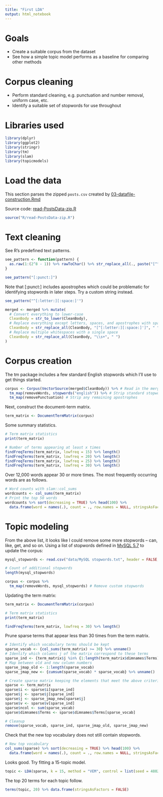 ```yaml
---
title: "First LDA"
output: html_notebook
---
```


# Goals

  * Create a suitable corpus from the dataset
  * See how a simple topic model performs as a baseline for comparing other methods
  
# Corpus cleaning  

  * Perform standard cleaning, e.g. punctuation and number removal, uniform case, etc.
  * Identify a suitable set of stopwords for use throughout

# Libraries used

```r
library(dplyr)
library(ggplot2)
library(stringr)
library(tm)
library(slam)
library(topicmodels)
```

# Load the data

This section parses the zipped `posts.csv` created by [03-datafile-construction.Rmd](https://github.com/phively/uchicago-thesis/blob/master/03-datafile-construction.Rmd)

Source code: [read-PostsData-zip.R](https://github.com/phively/uchicago-thesis/blob/master/R/read-PostsData-zip.R)

```r
source("R/read-PostsData-zip.R")
```

# Text cleaning

See R's predefined text patterns.

```r
see_pattern <- function(pattern) {
  as.raw(1:(2^8 - 1)) %>% rawToChar() %>% str_replace_all(., paste("[^", pattern, "]"), "") %>% trimws() %>% print()
}

see_pattern("[:punct:]")
```

Note that [:punct:] includes apostrophes which could be problematic for identifying stopwords in later steps. Try a custom string instead.

```r
see_pattern("^[:letter:][:space:]'")
```

```r
merged <- merged %>% mutate(
  # Convert everything to lower-case
  CleanBody = str_to_lower(CleanBody),
  # Replace everything except letters, spaces, and apostrophes with space
  CleanBody = str_replace_all(CleanBody, "[^[:letter:][:space:]']", " "),
  # Replace multiple whitespaces with a single space
  CleanBody = str_replace_all(CleanBody, "\\s+", " ")
)
```

# Corpus creation

The tm package includes a few standard English stopwords which I'll use to get things started.

```r
corpus <- Corpus(VectorSource(merged$CleanBody)) %>% # Read in the merged posts
  tm_map(removeWords, stopwords("english")) %>% # Strip standard stopwords
  tm_map(removePunctuation) # Strip any remaining apostrophes
```

Next, construct the document-term matrix.

```r
term_matrix <- DocumentTermMatrix(corpus)
```

Some summary statistics.

```r
# Term matrix statistics
print(term_matrix)

# Number of terms appearing at least x times
findFreqTerms(term_matrix, lowfreq = 15) %>% length()
findFreqTerms(term_matrix, lowfreq = 20) %>% length()
findFreqTerms(term_matrix, lowfreq = 25) %>% length()
findFreqTerms(term_matrix, lowfreq = 30) %>% length()
```

Over 12,000 words appear 30 or more times. The most frequently occurring words are as follows.

```r
# Word counts with slam::col_sums
wordcounts <- col_sums(term_matrix)
# Print the top 50 words
wordcounts %>% sort(decreasing = TRUE) %>% head(100) %>%
  data.frame(word = names(.), count = ., row.names = NULL, stringsAsFactors = FALSE)
```

# Topic modeling

From the above list, it looks like I could remove some more stopwords -- can, like, get, and so on. Using a list of stopwords defined in [MySQL 5.7](https://dev.mysql.com/doc/refman/5.7/en/fulltext-stopwords.html) to update the corpus:

```r
mysql_stopwords <- read.csv("data/MySQL stopwords.txt", header = FALSE, stringsAsFactors = FALSE)[, 1]

# Count of additional stopwords
length(mysql_stopwords)
```
```r
corpus <- corpus %>%
  tm_map(removeWords, mysql_stopwords) # Remove custom stopwords
```

Updating the term matrix:

```r
term_matrix <- DocumentTermMatrix(corpus)
```
```r
# Term matrix statistics
print(term_matrix)

findFreqTerms(term_matrix, lowfreq = 30) %>% length()
```

Prune sparse terms that appear less than 30 times from the term matrix.

```r
# Identify which vocabulary terms should be kept
sparse_vocab <- {col_sums(term_matrix) >= 30} %>% unname()
# Identify which columns j of the matrix correspond to these terms
sparse_ind <- {term_matrix$j %in% {1:length(term_matrix$dimnames$Terms)}[sparse_vocab]} %>% unname()
# Map between old and new column numbers
sparse_jmap_old <- 1:length(sparse_vocab)
sparse_jmap_new <- {cumsum(sparse_vocab) * sparse_vocab} %>% unname()

# Create sparse matrix keeping the elements that meet the above criteria
sparse <- term_matrix
sparse$i <- sparse$i[sparse_ind]
sparse$j <- sparse$j[sparse_ind]
sparse$j <- sparse_jmap_new[sparse$j]
sparse$v <- sparse$v[sparse_ind]
sparse$ncol <- sum(sparse_vocab)
sparse$dimnames$Terms <- sparse$dimnames$Terms[sparse_vocab]

# Cleanup
remove(sparse_vocab, sparse_ind, sparse_jmap_old, sparse_jmap_new)
```

Check that the new top vocabulary does not still contain stopwords.

```r
# New top vocabulary
col_sums(sparse) %>% sort(decreasing = TRUE) %>% head(100) %>%
  data.frame(word = names(.), count = ., row.names = NULL, stringsAsFactors = FALSE)
```

Looks good. Try fitting a 15-topic model.

```r
topic <- LDA(sparse, k = 15, method = "VEM", control = list(seed = 48029, verbose = 1))
```

The top 20 terms for each topic follow.

```r
terms(topic, 20) %>% data.frame(stringsAsFactors = FALSE)
```